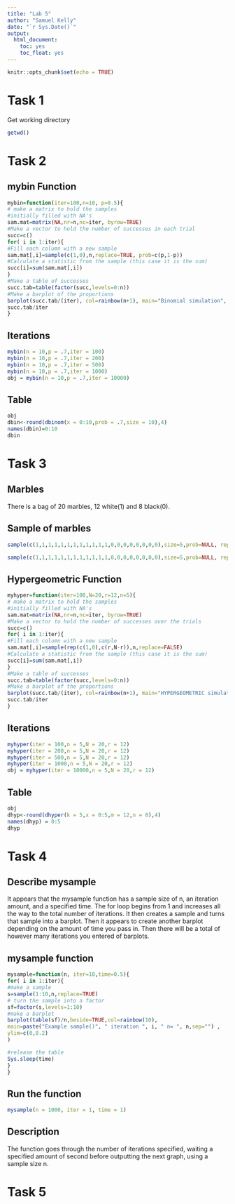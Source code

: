 ```yaml
---
title: "Lab 5"
author: "Samuel Kelly"
date: "`r Sys.Date()`"
output: 
  html_document:
    toc: yes
    toc_float: yes
---
```


```r
knitr::opts_chunk$set(echo = TRUE)
```

# Task 1
Get working directory
```r
getwd()
```

# Task 2

## mybin Function
```r
mybin=function(iter=100,n=10, p=0.5){
# make a matrix to hold the samples
#initially filled with NA's
sam.mat=matrix(NA,nr=n,nc=iter, byrow=TRUE)
#Make a vector to hold the number of successes in each trial
succ=c()
for( i in 1:iter){
#Fill each column with a new sample
sam.mat[,i]=sample(c(1,0),n,replace=TRUE, prob=c(p,1-p))
#Calculate a statistic from the sample (this case it is the sum)
succ[i]=sum(sam.mat[,i])
}
#Make a table of successes
succ.tab=table(factor(succ,levels=0:n))
#Make a barplot of the proportions
barplot(succ.tab/(iter), col=rainbow(n+1), main="Binomial simulation", xlab="Number of successes")
succ.tab/iter
}
```

## Iterations
```r
mybin(n = 10,p = .7,iter = 100)
mybin(n = 10,p = .7,iter = 200)
mybin(n = 10,p = .7,iter = 500)
mybin(n = 10,p = .7,iter = 1000)
obj = mybin(n = 10,p = .7,iter = 10000)
```

## Table
```r
obj
dbin<-round(dbinom(x = 0:10,prob = .7,size = 10),4)
names(dbin)=0:10
dbin
```

# Task 3

## Marbles
There is a bag of 20 marbles, 12 white(1) and 8 black(0).

## Sample of marbles

```r
sample(c(1,1,1,1,1,1,1,1,1,1,1,1,0,0,0,0,0,0,0,0),size=5,prob=NULL, replace=F)

sample(c(1,1,1,1,1,1,1,1,1,1,1,1,0,0,0,0,0,0,0,0),size=5,prob=NULL, replace=T)
```

## Hypergeometric Function

```r
myhyper=function(iter=100,N=20,r=12,n=5){
# make a matrix to hold the samples
#initially filled with NA's
sam.mat=matrix(NA,nr=n,nc=iter, byrow=TRUE)
#Make a vector to hold the number of successes over the trials
succ=c()
for( i in 1:iter){
#Fill each column with a new sample
sam.mat[,i]=sample(rep(c(1,0),c(r,N-r)),n,replace=FALSE)
#Calculate a statistic from the sample (this case it is the sum)
succ[i]=sum(sam.mat[,i])
}
#Make a table of successes
succ.tab=table(factor(succ,levels=0:n))
#Make a barplot of the proportions
barplot(succ.tab/(iter), col=rainbow(n+1), main="HYPERGEOMETRIC simulation", xlab="Number of successes")
succ.tab/iter
}
```

## Iterations

```r
myhyper(iter = 100,n = 5,N = 20,r = 12)
myhyper(iter = 200,n = 5,N = 20,r = 12)
myhyper(iter = 500,n = 5,N = 20,r = 12)
myhyper(iter = 1000,n = 5,N = 20,r = 12)
obj = myhyper(iter = 10000,n = 5,N = 20,r = 12)
```

## Table

```r
obj
dhyp<-round(dhyper(k = 5,x = 0:5,m = 12,n = 8),4)
names(dhyp) = 0:5
dhyp
```

# Task 4

## Describe mysample

It appears that the mysample function has a sample size of n, an iteration amount, and a specified time. The for loop begins from 1 and increases all the way to the total number of iterations. It then creates a sample and turns that sample into a barplot. Then it appears to create another barplot depending on the amount of time you pass in. Then there will be a total of however many iterations you entered of barplots.


## mysample function

```r
mysample=function(n, iter=10,time=0.5){
for( i in 1:iter){
#make a sample
s=sample(1:10,n,replace=TRUE)
# turn the sample into a factor
sf=factor(s,levels=1:10)
#make a barplot
barplot(table(sf)/n,beside=TRUE,col=rainbow(10),
main=paste("Example sample()", " iteration ", i, " n= ", n,sep="") ,
ylim=c(0,0.2)
)

#release the table
Sys.sleep(time)
}
}

```

## Run the function

```r
mysample(n = 1000, iter = 1, time = 1)
```

## Description

The function goes through the number of iterations specified, waiting a specified amount of second before outputting the next graph, using a sample size n.

# Task 5
